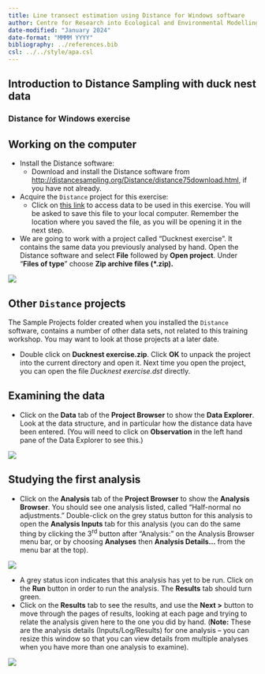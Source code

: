 ```yaml
---
title: Line transect estimation using Distance for Windows software
author: Centre for Research into Ecological and Environmental Modelling <br> **University of St Andrews**
date-modified: "January 2024"
date-format: "MMMM YYYY"
bibliography: ../references.bib
csl: ../../style/apa.csl
---
```


:::{.callout-warning collapse=false appearance='default' icon=true}
# Introduction to Distance Sampling with duck nest data
### Distance for Windows exercise
:::

## Working on the computer

- Install the Distance software:
  - Download and install the Distance software from [http://distancesampling.org/Distance/distance75download.html](http://distancesampling.org/Distance/distance75download.html), if you have not already. 
- Acquire the `Distance` project for this exercise:
  - Click on [this link](Ducknest exercise2023.zip) to access data to be used in this exercise. You will be asked to save this file to your local computer. Remember the location where you saved the file, as you will be opening it in the next step.
- We are going to work with a project called “Ducknest exercise”. It contains the same data you previously analysed by hand. Open the Distance software and  select **File** followed by **Open project**. Under “**Files of type**” choose **Zip archive files (\*.zip).**


![](media/image1.png)

:::{.callout-tip collapse=false appearance='default' icon=true}
## Other `Distance` projects
The Sample Projects folder created when you installed the `Distance` software, contains a number of other data sets, not related to this training workshop.  You may want to look at those projects at a later date.
:::


- Double click on **Ducknest exercise.zip**. Click **OK** to unpack the project into the current directory and open it. Next time you open the project, you can open the file *Ducknest exercise.dst* directly.

## Examining the data

- Click on the **Data** tab of the **Project Browser** to show the  **Data Explorer**. Look at the data structure, and in particular how  the distance data have been entered. (You will need to click on  **Observation** in the left hand pane of the Data Explorer to see this.)

![](media/image2.jpeg)

## Studying the first analysis

- Click on the **Analysis** tab of the **Project Browser** to show  the **Analysis Browser**. You should see one analysis listed, called  “Half-normal no adjustments.” Double-click on the grey status button  for this analysis to open the **Analysis Inputs** tab for this  analysis (you can do the same thing by clicking the 3<sup>rd</sup>  button after “Analysis:” on the Analysis Browser menu bar, or by  choosing **Analyses** then **Analysis Details...** from the menu bar  at the top).

![](media/image3.jpeg)

- A grey status icon indicates that this analysis has yet to be run.  Click on the **Run** button in order to run the analysis. The  **Results** tab should turn green.
- Click on the **Results** tab to see the results, and use the **Next  \>** button to move through the pages of results, looking at each page  and trying to relate the analysis given here to the one you did by  hand. (**Note:** These are the analysis details (Inputs/Log/Results) for one analysis – you can resize this window so that you can view  details from multiple analyses when you have more than one analysis to examine).

![](media/image4.jpeg)
